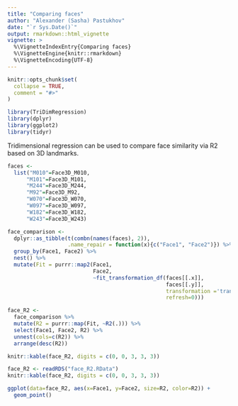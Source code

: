```yaml
---
title: "Comparing faces"
author: "Alexander (Sasha) Pastukhov"
date: "`r Sys.Date()`"
output: rmarkdown::html_vignette
vignette: >
  %\VignetteIndexEntry{Comparing faces}
  %\VignetteEngine{knitr::rmarkdown}
  %\VignetteEncoding{UTF-8}
---
```


```r
knitr::opts_chunk$set(
  collapse = TRUE,
  comment = "#>"
)

library(TriDimRegression)
library(dplyr)
library(ggplot2)
library(tidyr)
```


Tridimensional regression can be used to compare face similarity via R2 based on 3D landmarks. 

```r
faces <- 
  list("M010"=Face3D_M010,
      "M101"=Face3D_M101,
      "M244"=Face3D_M244,
      "M92"=Face3D_M92,
      "W070"=Face3D_W070,
      "W097"=Face3D_W097,
      "W182"=Face3D_W182,
      "W243"=Face3D_W243)

face_comparison <-
  dplyr::as_tibble(t(combn(names(faces), 2)), 
                   .name_repair = function(x){c("Face1", "Face2")}) %>%
  group_by(Face1, Face2) %>%
  nest() %>%
  mutate(Fit = purrr::map2(Face1, 
                           Face2, 
                           ~fit_transformation_df(faces[[.x]],
                                                  faces[[.y]],
                                                  transformation ='translation',
                                                  refresh=0)))

face_R2 <-
  face_comparison %>%
  mutate(R2 = purrr::map(Fit, ~R2(.))) %>%
  select(Face1, Face2, R2) %>%
  unnest(cols=c(R2)) %>%
  arrange(desc(R2))

knitr::kable(face_R2, digits = c(0, 0, 3, 3, 3))
```

```r
face_R2 <- readRDS("face_R2.RData")
knitr::kable(face_R2, digits = c(0, 0, 3, 3, 3))
```


```r
ggplot(data=face_R2, aes(x=Face1, y=Face2, size=R2, color=R2)) + 
  geom_point()
```
